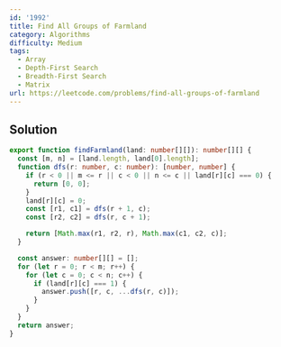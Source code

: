 ```yaml
---
id: '1992'
title: Find All Groups of Farmland
category: Algorithms
difficulty: Medium
tags:
  - Array
  - Depth-First Search
  - Breadth-First Search
  - Matrix
url: https://leetcode.com/problems/find-all-groups-of-farmland
---
```


## Solution

```typescript filename="solution.ts" copy
export function findFarmland(land: number[][]): number[][] {
  const [m, n] = [land.length, land[0].length];
  function dfs(r: number, c: number): [number, number] {
    if (r < 0 || m <= r || c < 0 || n <= c || land[r][c] === 0) {
      return [0, 0];
    }
    land[r][c] = 0;
    const [r1, c1] = dfs(r + 1, c);
    const [r2, c2] = dfs(r, c + 1);

    return [Math.max(r1, r2, r), Math.max(c1, c2, c)];
  }

  const answer: number[][] = [];
  for (let r = 0; r < m; r++) {
    for (let c = 0; c < n; c++) {
      if (land[r][c] === 1) {
        answer.push([r, c, ...dfs(r, c)]);
      }
    }
  }
  return answer;
}
```
